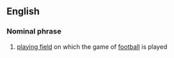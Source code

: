 ==English==
===Nominal phrase===
#{{fb}} [[playing field]] on which the game of [[football]] is played